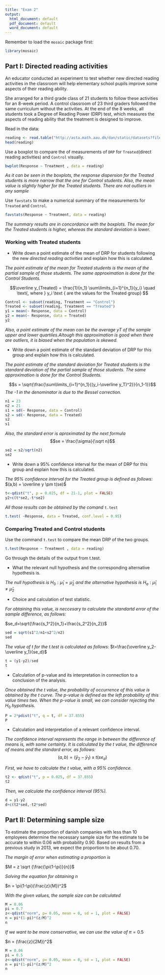 ```yaml
---
title: "Exam 2"
output:
  html_document: default
  pdf_document: default
  word_document: default
---
```


Remember to load the `mosaic` package first:
```r
library(mosaic)
```

## Part I: Directed reading activities

An educator conducted an experiment to test whether new directed reading
activities in the classroom will help elementary school pupils improve
some aspects of their reading ability.

She arranged for a third grade class of 21 students to follow these activities for an 8-week period. A control classroom of 23 third graders followed the same curriculum without the activities. At the end of the 8 weeks, all students took a Degree of Reading Power (DRP) test, which measures the aspects of reading ability that the treatment is designed to improve.


Read in the data:
```r
reading <- read.table("http://asta.math.aau.dk/dan/static/datasets?file=reading.dat", header=TRUE)
head(reading)
```

Use a boxplot to compare the of measurements of `DRP` for `Treated`(direct reading activities) and `Control` visually.
```r
bwplot(Response ~ Treatment , data = reading)
```

*As it can be seen in the boxplots, the response dispersion for the Treated students is more narrow that the one for Control students. Also, the mean value is slightly higher for the Treated students. There are not outliers in any sample*

Use `favstats` to make a numerical summary of the measurements for `Treated` and `Control`.

```r
favstats(Response ~ Treatment, data = reading)
```

*The summary results are in concordance with the boxplots. The mean for the Treated students is higher, whereas the standard deviation is lower.*

### Working with Treated students

-   Write down a point estimate of the mean of DRP for students
    following the new *directed reading activities* and explain how this
    is calculated.
    
*The point estimate of the mean for Treated students is the mean of the partial sample of those students. The same approximation is done for the Control Students.*

$$\overline y_{Treated} = \frac{1}{n_1} \sum\limits_{i=1}^{n_1}{y_i} \quad \text{, where } y_i \text { are the values for the Treated group} $$

```r
Control <- subset(reading, Treatment == "Control")
Treated <- subset(reading, Treatment == "Treated")
y1 = mean(~ Response, data = Control)
y2 = mean(~ Response, data = Treated)
y2
```

*Also, a point estimate of the mean can be the average yT of the sample upper and lower quartiles.Altough this approximation is good when there are outliers, it is biased when the population is skewed. *


-   Write down a point estimate of the standard deviation of DRP for
    this group and explain how this is calculated.
    
*The point estimate of the standard deviation for Treated students is the standard deviation of the partial sample of those students. The same approximation is done for the Control Students. *

$$s = \sqrt{\frac{\sum\limits_{i=1}^{n_1}{(y_i-\overline y_T)^2}}{n_1-1}}$$
*The -1 in the denominator is due to the Bessel correction. *

```r
n1 = 23
n2 = 21
s1 = sd(~ Response, data = Control)
s2 = sd(~ Response, data = Treated)
s2
s1
```

*Also, the standard error is aproximated by the next formula* $$se = \frac{\sigma}{\sqrt n}$$

```r
se2 = s2/sqrt(n2)
se2
```

-   Write down a 95% confidence interval for the mean of DRP for this
    group and explain how this is calculated.
    
*The 95% confidence interval for the Treated group is defined as follows: * $(a,b) = \overline y \pm t(se)$

```r
t<-qdist("t", p = 0.025, df = 21-1, plot = FALSE)
y2+c(t*se2,-t*se2)
```

*All those results can be obtained by the comand* `t.test`

```r
t.test( ~Response, data = Treated, conf.level = 0.95)
```


### Comparing Treated and Control students

Use the command `t.test` to compare the mean DRP of the two groups.

```r
t.test(Response ~ Treatment , data = reading)
```

Go through the details of the output from t.test.

-   What the relevant null hypothesis and the corresponding alternative
    hypothesis is.
    
*The null hypothesis is* $H_0:\hat\mu_1=\hat\mu_2$ *and the alternative hypothesis is * $H_a:\hat\mu_1\neq\hat\mu_2$

-   Choice and calculation of test statistic.

*For obtaining this value, is neccesary to calculate the standartd error of the sample difference, as follows:*

$se_d=\sqrt{\frac{s_1^2}{n_1}+\frac{s_2^2}{n_2}}$

```r
sed = sqrt(s1^2/n1+s2^2/n2)
sed
```

*The value of t for the t.test is calculated as follows:* $t=\frac{\overline y_2-\overline y_1}{se_d}$

```r
t = (y1-y2)/sed
t
```


-   Calculation of p-value and its interpretation in connection to a
    conclusion of the analysis.
    
*Once obtained the t value, the probability of occurrence of this value is obtained by the t curve. The p-value is defined as the left probability of this value times two. When the p-value is small, we can consider rejecting the* $H_0$ *hypothesis.*    

```r
P = 2*pdist("t", q = t, df = 37.855)
P
```


-   Calculation and interpretation of a relevant confidence interval.

*The confidence interval represents the range in between the difference of means is, with some certainty. It is calculated by the t value, the difference of means and the standard error, as follows:* $$(a,b) = (\bar y_2-\bar y_1)\pm t(se_d)$$

*First, we have to calculate the t value, with a 95% confidence.*

```r
t2 <- qdist("t", p = 0.025, df = 37.855)
t2
```

*Then, we calculate the confidence interval (95%).*

```r
d = y1-y2
d+c(t2*sed,-t2*sed)
```


## Part II: Determining sample size

To estimate the proportion of danish companies with less than 10
employees determine the necessary sample size for the estimate to be
accurate to within 0.06 with probability 0.90. Based on results from a
previous study in 2013, we expect the proportion to be about 0.70.

*The margin of error when estimating a proportion is*

$M = z \sqrt {\frac{\pi(1-\pi)}{n}}$

*Solving the equation for obtaining n*

$n = \pi(1-\pi)(\frac{z}{M})^2$

*With the given values, the sample size can be calculated*

```r
M = 0.06
pi = 0.7
z<-qdist("norm", p= 0.05, mean = 0, sd = 1, plot = FALSE) 
n = pi*(1-pi)*(z/M)^2
n
```

*If we want to be more conservative, we can use the value of* $\pi=0.5$

$n = (\frac{z}{2M})^2$

```r
M = 0.06
pi = 0.5
z<-qdist("norm", p= 0.05, mean = 0, sd = 1, plot = FALSE) 
n = pi*(1-pi)*(z/M)^2
n
```










